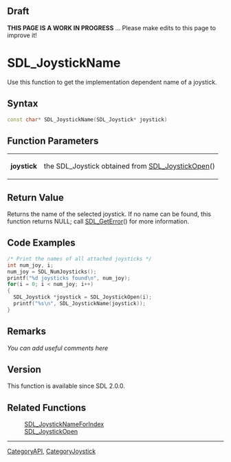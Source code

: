 == Draft ==

'''THIS PAGE IS A WORK IN PROGRESS''' ... Please make edits to this page to improve it!


= SDL_JoystickName =
Use this function to get the implementation dependent name of a joystick.


== Syntax ==
<syntaxhighlight lang='c++'>
const char* SDL_JoystickName(SDL_Joystick* joystick)
</syntaxhighlight>

== Function Parameters ==
{|
|'''joystick'''
|the SDL_Joystick obtained from [[SDL_JoystickOpen]]()
|}

== Return Value ==
Returns the name of the selected joystick.  If no name can be found, this function returns NULL; call [[SDL_GetError]]() for more information.

== Code Examples ==

<syntaxhighlight lang='c++'>
/* Print the names of all attached joysticks */
int num_joy, i;
num_joy = SDL_NumJoysticks();
printf("%d joysticks found\n", num_joy);
for(i = 0; i < num_joy; i++)
{
  SDL_Joystick *joystick = SDL_JoystickOpen(i);
  printf("%s\n", SDL_JoystickName(joystick));
}
</syntaxhighlight>

== Remarks ==
''You can add useful comments here''

<!-- #Leave this section as-is unless you have a remark to put in.  In that case, replace ''You can add useful comments here'' with your remark(s) following the Style Guide instructions.  Leave the rest of the markup alone and delete this comment. -->

== Version ==
This function is available since SDL 2.0.0.

== Related Functions ==
:[[SDL_JoystickNameForIndex]]
:[[SDL_JoystickOpen]]

----
[[CategoryAPI]], [[CategoryJoystick]]

